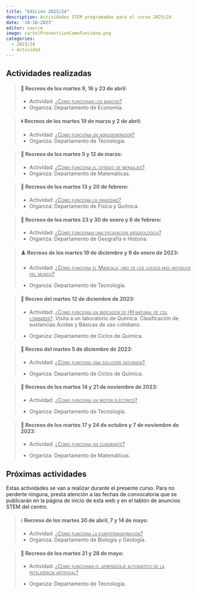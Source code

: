 ```yaml
---
title: "Edición 2023/24"
description: Actividades STEM programadas para el curso 2023/24
date: '10-16-2023'
editor: source
image: cartelPresentcionComoFunciona.png
categories: 
  - 2023/24
  - Actividad
---
```


## Actividades realizadas

> #### 💸 Recreos de los martes 9, 16 y 23 de abril:
>
> -   Actividad: [[¿Cómo funcionan los bancos?]{.underline}]{.smallcaps}
> -   Organiza: Departamento de Economía.

>#### 🌀 Recreos de los martes 19 de marzo y 2 de abril: 
>- Actividad: [[¿Cómo funciona un aerogenerador?]{.underline}]{.smallcaps}
> -   Organiza: Departamento de Tecnología.

> #### 📜 Recreos de los martes 5 y 12 de marzo:
>
> -   Actividad: [[¿Cómo funciona el cifrado de mensajes?]{.underline}]{.smallcaps}
> -   Organiza: Departamento de Matemáticas.

>#### 🚀 Recreos de los martes 13 y 20 de febrero:
> - Actividad: [[¿Cómo funciona la gravedad?]{.underline}]{.smallcaps}
> -   Organiza: Departamento de Física y Química.

> #### 🏺 Recreos de los martes 23 y 30 de enero y 6 de febrero:
>
> -   Actividad: [[¿Cómo funcionan una excavación arqueológica?]{.underline}]{.smallcaps}
> -   Organiza: Departamento de Geografía e Historia.

> #### ♟️ Recreos de los martes 19 de diciembre y 9 de enero de 2023:
>
> -    Actividad: [[¿Cómo funciona el Mancala, uno de los juegos más antiguos del mundo?]{.underline}]{.smallcaps}
>
> -   Organiza: Departamento de Tecnología.

> #### 🥼 Recreo del martes 12 de diciembre de 2023:
>
> -   Actividad: [[¿Como funciona un indicador de pH natural de col lombarda?]{.underline}]{.smallcaps}. Visita a un laboratorio de Química. Clasificación de sustancias Ácidas y Básicas de uso cotidiano.
>
> -   Organiza: Departamento de Ciclos de Química.

> #### 🥼 Recreo del martes 5 de diciembre de 2023:
>
> -   Actividad: [[¿Cómo funciona una solución saturada?]{.underline}]{.smallcaps}. 
>
> -   Organiza: Departamento de Ciclos de Química.

> #### 🧲 Recreos de los martes 14 y 21 de noviembre de 2023:
>
> -   Actividad: [[¿Cómo funciona un motor eléctrico?]{.underline}]{.smallcaps}
>
> -   Organiza: Departamento de Tecnología.

> #### 🔭 Recreos de los martes 17 y 24 de octubre y 7 de noviembre de 2023:
>
> -   Actividad: [[¿Cómo funciona un cuadrante?]{.underline}]{.smallcaps}
>
> -   Organiza: Departamento de Matemáticas.


## Próximas actividades

Estas actividades se van a realizar durante el presente curso. Para no perderte ninguna, presta atención a las fechas de convocatoria que se publicarán en la página de inicio de esta web y en el tablón de anuncios STEM del centro.


>#### 💧 Recreos de los martes 30 de abril, 7 y 14 de mayo:
> - Actividad: [[¿Cómo funciona la evapotranspiración?]{.underline}]{.smallcaps}
> -   Organiza: Departamento de Biología y Geología.

>#### 📱 Recreos de los martes 21 y 28 de mayo:
>- Actividad: [[¿Cómo funcionan el aprendizaje automático de la inteligencia  artificial?]{.underline}]{.smallcaps}
>
> -   Organiza: Departamento de Tecnología.
